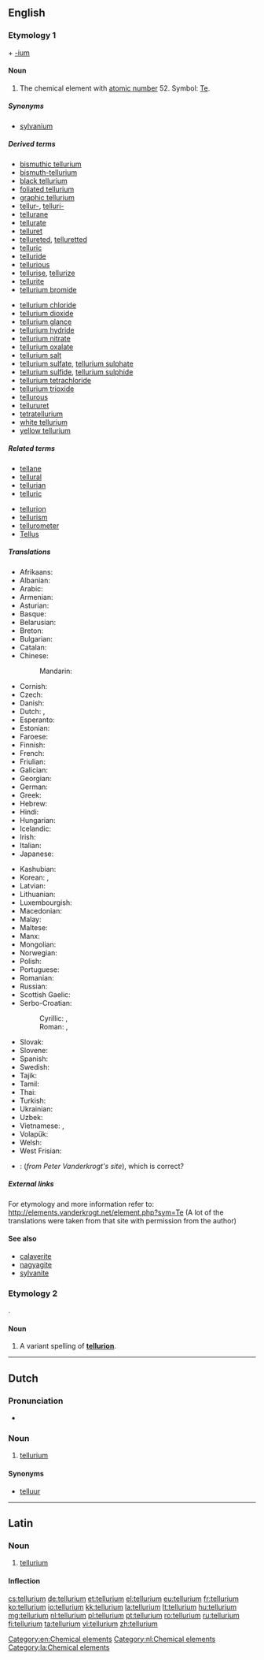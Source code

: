 ==English==
{{elements|Te|antimony|Sb|iodine|I}}

===Etymology 1===
{{etyl|la}} {{term|tellus||earth}} + [[-ium]]

====Noun====
{{wikipedia}}
{{en-noun|-}}

# {{uncountable}} The chemical element with [[atomic number]] 52. Symbol: [[Te]].

=====Synonyms=====
* [[sylvanium]] {{qualifier|obsolete}}

=====Derived terms=====
{{der-top}}
* [[bismuthic tellurium]]
* [[bismuth-tellurium]]
* [[black tellurium]]
* [[foliated tellurium]]
* [[graphic tellurium]]
* [[tellur-]], [[telluri-]]
* [[tellurane]]
* [[tellurate]]
* [[telluret]]
* [[tellureted]], [[telluretted]]
* [[telluric]]
* [[telluride]]
* [[tellurious]]
* [[tellurise]], [[tellurize]]
* [[tellurite]]
* [[tellurium bromide]]
{{der-mid}}
* [[tellurium chloride]]
* [[tellurium dioxide]]
* [[tellurium glance]]
* [[tellurium hydride]]
* [[tellurium nitrate]]
* [[tellurium oxalate]]
* [[tellurium salt]]
* [[tellurium sulfate]], [[tellurium sulphate]]
* [[tellurium sulfide]], [[tellurium sulphide]]
* [[tellurium tetrachloride]]
* [[tellurium trioxide]]
* [[tellurous]]
* [[tellururet]]
* [[tetratellurium]]
* [[white tellurium]]
* [[yellow tellurium]]
{{der-bottom}}

=====Related terms=====
{{rel-top}}
* [[tellane]]
* [[tellural]]
* [[tellurian]]
* [[telluric]] {{qualifier|of the earth}}
{{rel-mid}}
* [[tellurion]]
* [[tellurism]]
* [[tellurometer]]
* [[Tellus]]
{{rel-bottom}}

=====Translations=====
{{trans-top|chemical element}}
* Afrikaans: {{t-|af|telluur}}
* Albanian: {{t-|sq|telur}}
* Arabic: {{t-|ar|تيلوريوم|m|tr=tilúrym}}
* Armenian: {{t-|hy|տելուր|tr=telur}}
* Asturian: {{t-|ast|teluriu|m}}
* Basque: {{t-|eu|telurioa}}
* Belarusian: {{t-|be|тэлур|m|tr=telúr}}
* Breton: {{t-|br|telluriom}}
* Bulgarian: {{t-|bg|телур|m|tr=telúr}}
* Catalan: {{t-|ca|telluri}}
* Chinese:
*: Mandarin: {{t|cmn|碲|tr=dì}}
* Cornish: {{t-|kw|teluryum}}
* Czech: {{t+|cs|tellur}}
* Danish: {{t-|da|tellur}}
* Dutch: {{t+|nl|telluur|n}}, {{t+|nl|tellurium|n}}
* Esperanto: {{t-|eo|teluro}}
* Estonian: {{t-|et|telluur}}
* Faroese: {{t-|fo|tellur}}
* Finnish: {{t+|fi|telluuri}}
* French: {{t+|fr|tellure|m}}
* Friulian: {{tø|fur|teluri}}
* Galician: {{t+|gl|telurio}}
* Georgian: {{t-|ka|ტელური|tr=teluri}}
* German: {{t+|de|Tellur|n}}
* Greek: {{t+|el|τελλούριο|n|tr=telloúrio}}
* Hebrew: {{t-|he|טלוריום|tr=teluryum}}
* Hindi: {{t-|hi|वंगक|tr=vangak|sc=Deva}}
* Hungarian: {{t+|hu|tellúr}}
* Icelandic: {{t+|is|tellúr}}
* Irish: {{t-|ga|teallúiriam}}
* Italian: {{t+|it|tellurio|m}}
* Japanese: {{t+|ja|テルル|tr=teruru}}
{{trans-mid}}
* Kashubian: {{t-|csb|tellur}}
* Korean: {{t+|ko|텔루르|tr=tellureu|sc=Hang}}, {{t-|ko|텔루륨|tr=telluryum|sc=Hang}}
* Latvian: {{t-|lv|telūrs}}
* Lithuanian: {{t+|lt|telūras}}
* Luxembourgish: {{t-|lb|Tellur}}
* Macedonian: {{t-|mk|телур|tr=telur}}
* Malay: {{t-|ms|telurium}}
* Maltese: {{t-|mt|tellurju}}
* Manx: {{t-|gv|çhellurium}}
* Mongolian: {{t-|mn|теллур|tr=tellur|sc=Cyrl}}
* Norwegian: {{t-|no|tellur}}
* Polish: {{t+|pl|tellur|m}}
* Portuguese: {{t+|pt|telúrio|m}}
* Romanian: {{t+|ro|telur|n}}
* Russian: {{t+|ru|теллур|m|tr=tellúr}}
* Scottish Gaelic: {{t-|gd|teallùiriam}}
* Serbo-Croatian:
*: Cyrillic: {{t-|sh|телур|sc=Cyrl}}, {{t-|sh|телуриј|sc=Cyrl}}
*: Roman: {{t-|sh|telur}}, {{t-|sh|telurij}}
* Slovak: {{t-|sk|telúr}}
* Slovene: {{t+|sl|telur}}
* Spanish: {{t+|es|teluro|m}}
* Swedish: {{t+|sv|tellur|n}}
* Tajik: {{t-|tg|tellur}}
* Tamil: {{t-|ta|வெண்கந்தகம்|tr=veNkandhagam}}
* Thai: {{t-|th|เทลลูเรียม|tr=tēllūriam}}
* Turkish: {{t+|tr|tellür}}
* Ukrainian: {{t-|uk|телур|m|tr=telúr}}
* Uzbek: {{t-|uz|теллур|tr=tellur|sc=Cyrl}}
* Vietnamese: {{t-|vi|telua}}, {{t-|vi|telu}}
* Volapük: {{t+|vo|telurin}}
* Welsh: {{t+|cy|telwriwm}}
* West Frisian: {{t-|fy|telluur}}
{{trans-bottom}}

{{checktrans}}
* {{ttbc|br}}: {{t-|br|tellur}} (''from Peter Vanderkrogt's site''), {{t-|br|teluriom}} {{m}} which is correct?

=====External links=====
For etymology and more information refer to:
http://elements.vanderkrogt.net/element.php?sym=Te
(A lot of the translations were taken from that site with permission from the author)

====See also====
* [[calaverite]]
* [[nagyagite]]
* [[sylvanite]]

===Etymology 2===
{{etyl|la}} {{term|tellus||earth}}.

====Noun====
{{en-noun|?}}

# A variant spelling of '''[[tellurion]]'''.

[[Category:en:Chemical elements]]

----

==Dutch==
{{wikipedia|lang=nl}}

===Pronunciation===
* {{audio|Nl-tellurium.ogg|Audio}}

===Noun===
{{nl-noun|n|-|-}}

# [[tellurium#English|tellurium]]

====Synonyms====
* [[telluur]]

[[Category:nl:Chemical elements]]

----

==Latin==
{{wikipedia|lang=la}}

===Noun===
{{la-noun|tellūrium|tellurii|tellūriī|n|second}}

# {{New Latin}} [[#English|tellurium]]

====Inflection====
{{la-decl-2nd-N|telluri|tellūri}}

[[Category:la:Chemical elements]]

[[cs:tellurium]]
[[de:tellurium]]
[[et:tellurium]]
[[el:tellurium]]
[[eu:tellurium]]
[[fr:tellurium]]
[[ko:tellurium]]
[[io:tellurium]]
[[kk:tellurium]]
[[la:tellurium]]
[[lt:tellurium]]
[[hu:tellurium]]
[[mg:tellurium]]
[[nl:tellurium]]
[[pl:tellurium]]
[[pt:tellurium]]
[[ro:tellurium]]
[[ru:tellurium]]
[[fi:tellurium]]
[[ta:tellurium]]
[[vi:tellurium]]
[[zh:tellurium]]